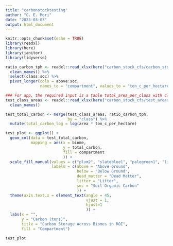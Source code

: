 ```yaml
---
title: "carbonstocktesting"
author: "C. E. Mori"
date: "2023-03-03"
output: html_document
---
```


```r
knitr::opts_chunk$set(echo = TRUE)
library(readxl)
library(here)
library(janitor)
library(tidyverse)

ratio_carbon_tph <- readxl::read_xlsx(here("carbon_stock_cfs/carbon_storage_ton_C_per_hectare.xlsx")) %>% 
  clean_names() %>% 
  select(class:soc) %>% 
  pivot_longer(cols = above:soc, 
               names_to = "compartment", values_to = "ton_c_per_hectare")

### For app, the required input is a table total_area_per_class with class and total area! Below is just a test df.
test_class_areas <- readxl::read_xlsx(here("carbon_stock_cfs/test_areas.xlsx")) %>% 
  clean_names()

test_total_carbon <- merge(test_class_areas, ratio_carbon_tph, 
                           by = "class") %>% 
  mutate(total_carbon_log = log(area * ton_c_per_hectare) 
```

```r
test_plot <- ggplot() +
  geom_col(data = test_total_carbon, 
           mapping = aes(x = biome, 
                         y = total_carbon, 
                         fill = compartment
                         )) +
  scale_fill_manual(values = c("plum2", "slateblue1", "palegreen1", "lightgoldenrod1", "tan1"), 
                    labels = c(above = "Above Ground", 
                               below = "Below Ground", 
                               dead_matter = "Dead Matter", 
                               litter = "Litter", 
                               soc = "Soil Organic Carbon"
                               )) +
  theme(axis.text.x = element_text(angle = 45, 
                                   vjust = 1, 
                                   hjust=1
                                   )) +
  labs(x = "", 
       y = "Carbon (tons)", 
       title = "Carbon Storage Across Biomes in ROI", 
       fill = "Compartment")

test_plot
```

